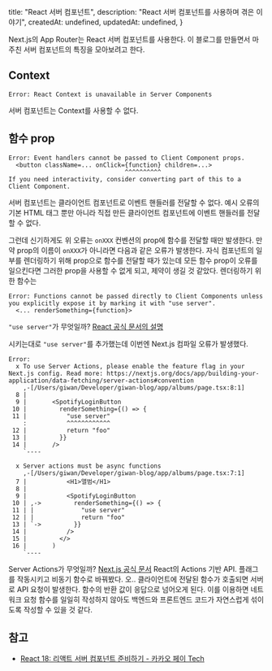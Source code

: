 
  title: "React 서버 컴포넌트",
  description: "React 서버 컴포넌트를 사용하며 겪은 이야기",
  createdAt: undefined,
  updatedAt: undefined,
}

<PostTitle title={meta.title} />

Next.js의 App Router는 React 서버 컴포넌트를 사용한다.
이 블로그를 만들면서 마주친 서버 컴포넌트의 특징을 모아보려고 한다.

## Context

```text
Error: React Context is unavailable in Server Components
```

서버 컴포넌트는 Context를 사용할 수 없다.

## 함수 prop

```text
Error: Event handlers cannot be passed to Client Component props.
  <button className=... onClick={function} children=...>
                                ^^^^^^^^^^
If you need interactivity, consider converting part of this to a Client Component.
```

서버 컴포넌트는 클라이언트 컴포넌트로 이벤트 핸들러를 전달할 수 없다.
예시 오류의 기본 HTML 태그 뿐만 아니라 직접 만든 클라이언트 컴포넌트에 이벤트 핸들러를 전달할 수 없다.

그런데 신기하게도 위 오류는 `onXXX` 컨벤션의 prop에 함수를 전달할 때만 발생한다.
만약 prop의 이름이 `onXXX`가 아니라면 다음과 같은 오류가 발생한다.
자식 컴포넌트의 일부를 렌더링하기 위해 prop으로 함수를 전달할 때가 있는데
모든 함수 prop이 오류를 일으킨다면 그러한 prop을 사용할 수 없게 되고, 제약이 생길 것 같았다.
렌더링하기 위한 함수는

```text
Error: Functions cannot be passed directly to Client Components unless you explicitly expose it by marking it with "use server".
  <... renderSomething={function}>
```

`"use server"`가 무엇일까? [React 공식 문서의 설명](https://react.dev/reference/react/use-server)

시키는대로 `"use server"`를 추가했는데 이번엔 Next.js 컴파일 오류가 발생했다.

```text
Error:
  x To use Server Actions, please enable the feature flag in your Next.js config. Read more: https://nextjs.org/docs/app/building-your-application/data-fetching/server-actions#convention
    ,-[/Users/giwan/Developer/giwan-blog/app/albums/page.tsx:8:1]
  8 |
  9 |       <SpotifyLoginButton
 10 |         renderSomething={() => {
 11 |           "use server"
    :           ^^^^^^^^^^^^
 12 |           return "foo"
 13 |         }}
 14 |       />
    `----

  x Server actions must be async functions
    ,-[/Users/giwan/Developer/giwan-blog/app/albums/page.tsx:7:1]
  7 |           <H1>앨범</H1>
  8 |
  9 |           <SpotifyLoginButton
 10 | ,->         renderSomething={() => {
 11 | |             "use server"
 12 | |             return "foo"
 13 | `->         }}
 14 |           />
 15 |         </>
 16 |       )
    `----
```

Server Actions가 무엇일까? [Next.js 공식 문서](https://nextjs.org/docs/app/building-your-application/data-fetching/server-actions)
React의 Actions 기반 API.
플래그를 작동시키고 비동기 함수로 바꿔봤다.
오.. 클라이언트에 전달된 함수가 호출되면 서버로 API 요청이 발생한다.
함수의 반환 값이 응답으로 넘어오게 된다.
이를 이용하면 네트워크 요청 함수를 일일히 작성하지 않아도 백엔드와 프론트엔드 코드가 자연스럽게 섞이도록 작성할 수 있을 것 같다.

## 참고

- [React 18: 리액트 서버 컴포넌트 준비하기 - 카카오 페이 Tech](https://tech.kakaopay.com/post/react-server-components)
